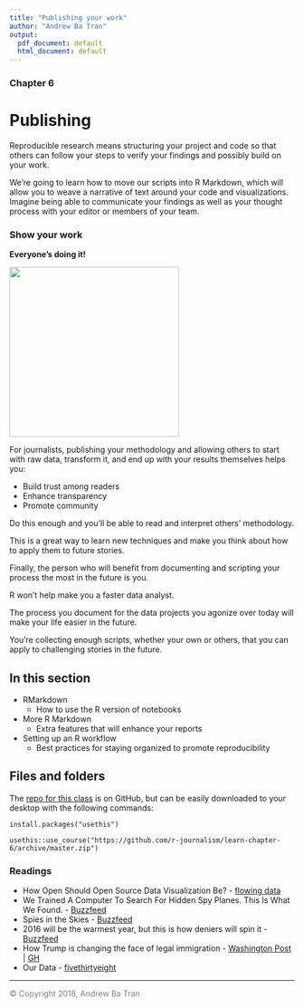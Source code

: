 ```yaml
---
title: "Publishing your work"
author: "Andrew Ba Tran"
output:
  pdf_document: default
  html_document: default
---
```



### Chapter 6

# Publishing


Reproducible research means structuring your project and code so that others can follow your steps to verify your findings and possibly build on your work.

We're going to learn how to move our scripts into R Markdown, which will allow you to weave a narrative of text around your code and visualizations. Imagine being able to communicate your findings as well as your thought process with your editor or members of your team.


### Show your work

**Everyone's doing it!**

<img src="/publishing/rmarkdown/images/somanyrepos.png" height="300">


For journalists, publishing your methodology and allowing others to start with raw data, transform it, and end up with your results themselves helps you:

* Build trust among readers
* Enhance transparency
* Promote community

Do this enough and you'll be able to read and interpret others' methodology. 

This is a great way to learn new techniques and make you think about how to apply them to future stories.

Finally, the person who will benefit from documenting and scripting your process the most in the future is you.

R won't help make you a faster data analyst. 

The process you document for the data projects you agonize over today will make your life easier in the future. 

You're collecting enough scripts, whether your own or others, that you can apply to challenging stories in the future.

## In this section

* RMarkdown
    * How to use the R version of notebooks
* More R Markdown
    * Extra features that will enhance your reports
* Setting up an R workflow
    * Best practices for staying organized to promote reproducibility


## Files and folders

The [repo for this class](https://github.com/r-journalism/learn-chapter-6) is on GitHub, but can be easily downloaded to your desktop with the following commands:

```
install.packages("usethis")

usethis::use_course("https://github.com/r-journalism/learn-chapter-6/archive/master.zip")
```

### Readings 

* How Open Should Open Source Data Visualization Be? - [flowing data](
https://flowingdata.com/2008/08/29/a-case-for-open-source-data-visualization/)
* We Trained A Computer To Search For Hidden Spy Planes. This Is What We Found. - [Buzzfeed](https://buzzfeednews.github.io/2017-08-spy-plane-finder/)
* Spies in the Skies - [Buzzfeed](https://buzzfeednews.github.io/2016-04-federal-surveillance-planes/analysis.html)
* 2016 will be the warmest year, but this is how deniers will spin it - [Buzzfeed](https://buzzfeednews.github.io/2016-12-warmest-year/)
* How Trump is changing the face of legal immigration - [Washington Post](https://www.washingtonpost.com/national/how-trump-is-changing-the-face-of-legal-immigration/2018/07/02/477c78b2-65da-11e8-99d2-0d678ec08c2f_story.html?utm_term=.cf476672d6e4) | [GH](https://github.com/wpinvestigative/immigrant_visas)
* Our Data - [fivethirtyeight](https://data.fivethirtyeight.com/)


-----

<span style="color:gray">© Copyright 2018, Andrew Ba Tran</span>
